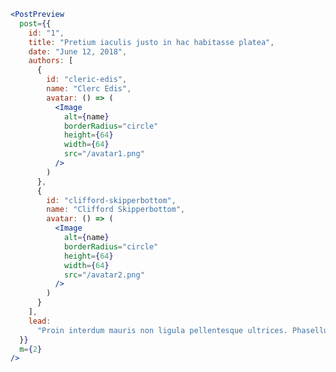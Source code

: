 ```jsx
<PostPreview
  post={{
    id: "1",
    title: "Pretium iaculis justo in hac habitasse platea",
    date: "June 12, 2018",
    authors: [
      {
        id: "cleric-edis",
        name: "Clerc Edis",
        avatar: () => (
          <Image
            alt={name}
            borderRadius="circle"
            height={64}
            width={64}
            src="/avatar1.png"
          />
        )
      },
      {
        id: "clifford-skipperbottom",
        name: "Clifford Skipperbottom",
        avatar: () => (
          <Image
            alt={name}
            borderRadius="circle"
            height={64}
            width={64}
            src="/avatar2.png"
          />
        )
      }
    ],
    lead:
      "Proin interdum mauris non ligula pellentesque ultrices. Phasellus id sapien in sapien iaculis congue. Vivamus metus arcu, adipiscing molestie, hendrerit at, vulputate vitae, nisl. Aenean lectus. Pellentesque eget nunc. Donec quis orci eget orci vehicula condimentum. Curabitur in libero ut massa volutpat convallis. Morbi odio odio, elementum eu, interdum eu, tincidunt in, leo. Maecenas pulvinar lobortis est."
  }}
  m={2}
/>
```
